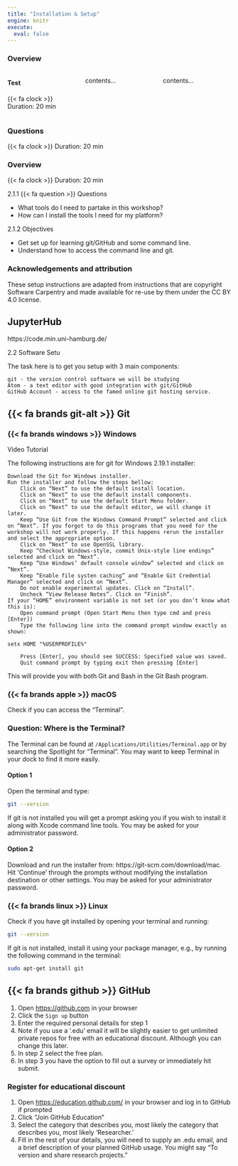 ```yaml
---
title: "Installation & Setup"
engine: knitr
execute:
  eval: false
---
```


::: {.callout-note}
### Overview
:::: {.columns}
::: {.column width="33%"}
#### Test {.unnumbered}

{{< fa clock >}} Duration: 20 min

:::
::: {.column width="33%"}
contents...
:::
::: {.column width="33%"}
contents...
:::
::::



:::

::: {.callout-tip}
### Questions
{{< fa clock >}} Duration: 20 min
:::

::: {.callout-tip}
### Overview
{{< fa clock >}} Duration: 20 min
:::

2.1.1 {{< fa question >}} Questions

- What tools do I need to partake in this workshop?
- How can I install the tools I need for my platform?

2.1.2 Objectives

- Get set up for learning git/GitHub and some command line.
- Understand how to access the command line and git.

::: {.callout-note}
### Acknowledgements and attribution
These setup instructions are adapted from instructions that are copyright Software Carpentry and made available for re-use by them under the CC BY 4.0 license.
:::

## JupyterHub

https://code.min.uni-hamburg.de/


2.2 Software Setu


The task here is to get you setup with 3 main components:

    git - the version control software we will be studying
    Atom - a text editor with good integration with git/GitHub
    GitHub Account - access to the famed online git hosting service.

## {{< fa brands git-alt >}} Git

### {{< fa brands windows >}} Windows

Video Tutorial

The following instructions are for git for Windows 2.19.1 installer:

    Download the Git for Windows installer.
    Run the installer and follow the steps bellow:
        Click on “Next” to use the default install location.
        Click on “Next” to use the default install components.
        Click on “Next” to use the default Start Menu folder.
        Click on “Next” to use the default editor, we will change it later.
        Keep “Use Git from the Windows Command Prompt” selected and click on “Next”. If you forgot to do this programs that you need for the workshop will not work properly. If this happens rerun the installer and select the appropriate option.
        Click on “Next” to use OpenSSL library.
        Keep “Checkout Windows-style, commit Unix-style line endings” selected and click on “Next”.
        Keep “Use Windows’ default console window” selected and click on “Next”.
        Keep “Enable file systen caching” and “Enable Git Credential Manager” selected and click on “Next”.
        Do not enable experimental updates. Click on “Install”.
        Uncheck “View Release Notes”. Click on “Finish”.
    If your “HOME” environment variable is not set (or you don’t know what this is):
        Open command prompt (Open Start Menu then type cmd and press [Enter])
        Type the following line into the command prompt window exactly as shown:

    setx HOME "%USERPROFILE%"

        Press [Enter], you should see SUCCESS: Specified value was saved.
        Quit command prompt by typing exit then pressing [Enter]

This will provide you with both Git and Bash in the Git Bash program.

### {{< fa brands apple >}} macOS

Check if you can access the "Terminal".

::: {.callout-tip collapse="true"}
### Question: Where is the Terminal?
The Terminal can be found at `/Applications/Utilities/Terminal.app` or by searching the Spotlight for "Terminal".
You may want to keep Terminal in your dock to find it more easily.
:::

#### Option 1

Open the terminal and type:

```bash
git --version
````

If git is not installed you will get a prompt asking you if you wish to install it along with Xcode command line tools.
You may be asked for your administrator password.

#### Option 2

Download and run the installer from: https://git-scm.com/download/mac.
Hit ‘Continue’ through the prompts without modifying the installation destination or other settings.
You may be asked for your administrator password.

### {{< fa brands linux >}} Linux

Check if you have git installed by opening your terminal and running:

```bash
git --version
```

If git is not installed, install it using your package manager, e.g., by running the following command in the terminal:

```bash
sudo apt-get install git
````

## {{< fa brands github >}} GitHub

1. Open [https://github.com](https://github.com) in your browser
1. Click the `Sign up` button
1. Enter the required personal details for step 1
1. Note if you use a ‘.edu’ email it will be slightly easier to get unlimited private repos for free with an educational discount. Although you can change this later.
1. In step 2 select the free plan.
1. In step 3 you have the option to fill out a survey or immediately hit submit.

### Register for educational discount

1. Open [https://education.github.com/](https://education.github.com/) in your browser and log in to GitHub if prompted
1. Click "Join GitHub Education"
1. Select the category that describes you, most likely the category that describes you, most likely ‘Researcher.’
1. Fill in the rest of your details, you will need to supply an .edu email, and a brief description of your planned GitHub usage. You might say “To version and share research projects.”

